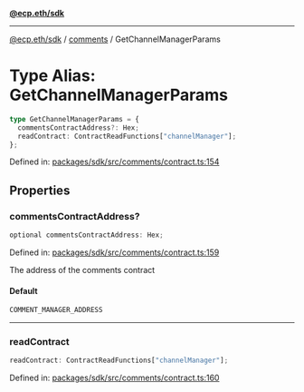 [**@ecp.eth/sdk**](../../index.mdx)

***

[@ecp.eth/sdk](/sdk-reference/index.mdx) / [comments](/sdk-reference/comments/index.mdx) / GetChannelManagerParams

# Type Alias: GetChannelManagerParams

```ts
type GetChannelManagerParams = {
  commentsContractAddress?: Hex;
  readContract: ContractReadFunctions["channelManager"];
};
```

Defined in: [packages/sdk/src/comments/contract.ts:154](https://github.com/ecp-eth/comments-monorepo/blob/main/packages/sdk/src/comments/contract.ts#L154)

## Properties

### commentsContractAddress?

```ts
optional commentsContractAddress: Hex;
```

Defined in: [packages/sdk/src/comments/contract.ts:159](https://github.com/ecp-eth/comments-monorepo/blob/main/packages/sdk/src/comments/contract.ts#L159)

The address of the comments contract

#### Default

```ts
COMMENT_MANAGER_ADDRESS
```

***

### readContract

```ts
readContract: ContractReadFunctions["channelManager"];
```

Defined in: [packages/sdk/src/comments/contract.ts:160](https://github.com/ecp-eth/comments-monorepo/blob/main/packages/sdk/src/comments/contract.ts#L160)
